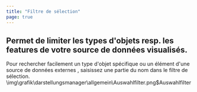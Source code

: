 ```yaml
---
title: "Filtre de sélection"
page: true
---
```

## Permet de limiter les types d&#39;objets <GeoMapper>resp. les features de votre source de donn&#233;es </GeoMapper>visualis&#233;s.

Pour rechercher facilement un type d&#39;objet sp&#233;cifique <GeoMapper>ou un &#233;l&#233;ment d&#39;une source de donn&#233;es externes </GeoMapper>, saisissez une partie du nom dans le filtre de s&#233;lection.<Image>\img\grafik\darstellungsmanager\allgemein\Auswahlfilter.png$Auswahlfilter</Image>